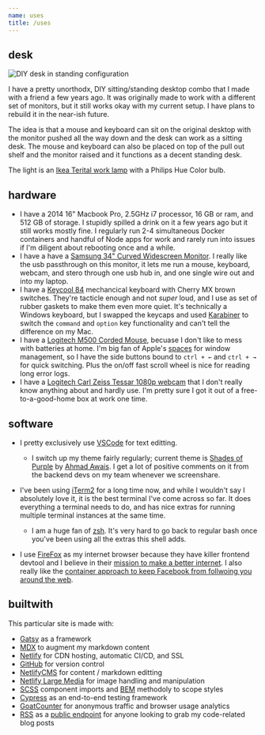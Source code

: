 ```yaml
---
name: uses
title: /uses
---
```

## desk

<img src="/images/uploads/desk-2019.jpg" alt="DIY desk in standing configuration" data-caption="" data-align="" data-small="" />

I have a pretty unorthodx, DIY sitting/standing desktop combo that I made with a friend a few years ago. It was originally made to work with a different set of monitors, but it still works okay with my current setup. I have plans to rebuild it in the near-ish future.

The idea is that a mouse and keyboard can sit on the original desktop with the monitor pushed all the way down and the desk can work as a sitting desk. The mouse and keyboard can also be placed on top of the pull out shelf and the monitor raised and it functions as a decent standing desk.

The light is an [Ikea Terital work lamp](https://www.ikea.com/us/en/p/tertial-work-lamp-with-led-bulb-blue-30448032/) with a Philips Hue Color bulb.

## hardware

* I have a 2014 16" Macbook Pro, 2.5GHz i7 processor, 16 GB or ram, and 512 GB of storage. I stupidly spilled a drink on it a few years ago but it still works mostly fine. I regularly run 2-4 simultaneous Docker containers and handful of Node apps for work and rarely run into issues if I'm diligent about rebooting once and a while.
* I have a have a [Samsung 34" Curved Widescreen Monitor](https://www.samsung.com/us/computing/monitors/curved/34--cf791-wqhd-monitor-lc34f791wqnxza/). I really like the usb passthrough on this monitor, it lets me run a mouse, keyboard, webcam, and stero through one usb hub in, and one single wire out and into my laptop.
* I have a [Keycool 84](https://drop.com/buy/keycool-84-2s-mechanical-keyboard) mechancical keyboard with Cherry MX brown switches. They're tacticle enough and not *super* loud, and I use as set of rubber gaskets to make them even more quiet. It's technically a Windows keyboard, but I swapped the keycaps and used [Karabiner](https://karabiner-elements.pqrs.org/) to switch the `command` and `option` key functionality and can't tell the difference on my Mac.
* I have a [Logitech M500 Corded Mouse](https://www.logitech.com/en-us/product/corded-mouse-m500), becuase I don't like to mess with batteries at home. I'm big fan of Apple's [spaces](https://support.apple.com/guide/mac-help/work-in-multiple-spaces-mh14112/mac) for window management, so I have the side buttons bound to `ctrl + ←` and `ctrl + →` for quick switching. Plus the on/off fast scroll wheel is nice for reading long error logs.
* I have a [Logitech Carl Zeiss Tessar 1080p webcam](https://www.logitech.com/en-us/product/hd-pro-webcam-c920) that I don't really know anything about and hardly use. I'm pretty sure I got it out of a free-to-a-good-home box at work one time.

<!-- waccom board - Bamboo capture, so old its not even on their website anymore but I like it a lot. -->

## software

* I pretty exclusively use [VSCode](https://code.visualstudio.com/) for text editting.

  * I switch up my theme fairly regularly; current theme is [Shades of Purple](https://marketplace.visualstudio.com/items?itemName=ahmadawais.shades-of-purple) by [Ahmad Awais](https://ahmadawais.com/). I get a lot of positive comments on it from the backend devs on my team whenever we screenshare.
* I've been using [iTerm2](https://www.iterm2.com/) for a long time now, and while I wouldn't say I absolutely love it, it is the best terminal I've come across so far. It does everything a terminal needs to do, and has nice extras for running multiple terminal instances at the same time.

  * I am a huge fan of [zsh](https://ohmyz.sh/). It's very hard to go back to regular bash once you've been using all the extras this shell adds.
* I use [FireFox](https://www.mozilla.org/en-US/firefox/new/) as my internet browser because they have killer frontend devtool and I believe in their [mission to make a better internet](https://www.mozilla.org/en-US/mission/). I also really like the [container approach to keep Facebook from follwoing you around the web](https://support.mozilla.org/en-US/kb/facebook-container-prevent-facebook-tracking).

## builtwith

This particular site is made with:

* [Gatsy](https://www.gatsbyjs.org/) as a framework
* [MDX](https://mdxjs.com/) to augment my markdown content
* [Netlify](https://www.netlify.com/) for CDN hosting, automatic CI/CD, and SSL
* [GitHub](https://github.com/ryanfiller/portfolio-gatsby-v2) for version control
* [NetlifyCMS](https://www.netlifycms.org/) for content / markdown editting
* [Netlify Large Media](https://www.netlify.com/products/large-media/) for image handling and manipulation
* [SCSS](https://sass-lang.com/) component imports and [BEM](http://getbem.com/) methodoly to scope styles
* [Cypress](https://www.cypress.io/) as an end-to-end testing framework
* [GoatCounter](https://www.goatcounter.com/) for anonymous traffic and browser usage analytics
* [RSS](https://en.wikipedia.org/wiki/RSS) as a [public endpoint](/blog/code.rss.xml) for anyone looking to grab my code-related blog posts

<!-- ## smarthome?

nas

plex

hue

orbi -->

<!-- ## skillz

javascript

react

css

scss

photoshop

illustrator -->

<!-- ## EDC?

notebook

favorite pen

knife!

key thing!

phone! phone case! -->

<!-- ## doesn't use?

amazon

facebook

barilla pasta -->